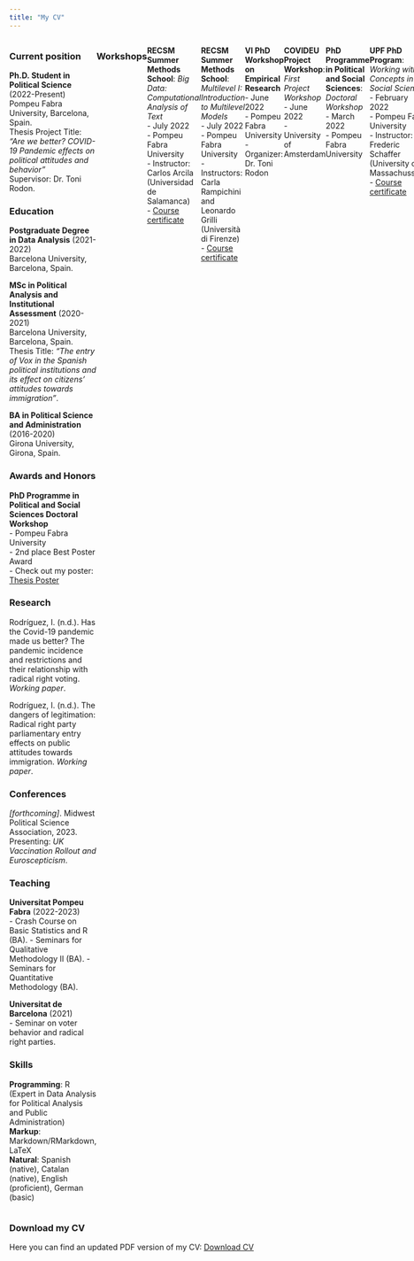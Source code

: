 ```yaml
---
title: "My CV"
---
```


::: {style="display: flex;"}
<div>

### Current position

**Ph.D. Student in Political Science** (2022-Present) <br> Pompeu Fabra University, Barcelona, Spain. <br> Thesis Project Title: *"Are we better? COVID-19 Pandemic effects on political attitudes and behavior"* <br> Supervisor: Dr. Toni Rodon.

### Education

**Postgraduate Degree in Data Analysis** (2021-2022) <br> Barcelona University, Barcelona, Spain.

**MSc in Political Analysis and Institutional Assessment** (2020-2021) <br> Barcelona University, Barcelona, Spain. <br> Thesis Title: *"The entry of Vox in the Spanish political institutions and its effect on citizens' attitudes towards immigration"*.

**BA in Political Science and Administration** (2016-2020) <br> Girona University, Girona, Spain.

### Awards and Honors

**PhD Programme in Political and Social Sciences Doctoral Workshop** <br> - Pompeu Fabra University <br> - 2nd place Best Poster Award <br> - Check out my poster: <a href="IreneRodriguez_Poster_PhDWorkshop.pdf#" class="download" title="Thesis Poster">Thesis Poster</a>

### Research

Rodríguez, I. (n.d.). Has the Covid-19 pandemic made us better? The pandemic incidence and restrictions and their relationship with radical right voting. *Working paper*.

Rodríguez, I. (n.d.). The dangers of legitimation: Radical right party parliamentary entry effects on public attitudes towards immigration. *Working paper*.

### Conferences

*[forthcoming]*. Midwest Political Science Association, 2023. <br> Presenting: *UK Vaccination Rollout and Euroscepticism*.

### Teaching

**Universitat Pompeu Fabra** (2022-2023) <br>
- Crash Course on Basic Statistics and R (BA).
- Seminars for Qualitative Methodology II (BA).
- Seminars for Quantitative Methodology (BA).

**Universitat de Barcelona** (2021) <br>
- Seminar on voter behavior and radical right parties.

### Skills

**Programming**: R (Expert in Data Analysis for Political Analysis and Public Administration) <br> **Markup**: Markdown/RMarkdown, LaTeX <br> **Natural**: Spanish (native), Catalan (native), English (proficient), German (basic)

</div>

<div>

### Workshops

**RECSM Summer Methods School**: *Big Data: Computational Analysis of Text* <br> - July 2022 <br> - Pompeu Fabra University <br> - Instructor: Carlos Arcila (Universidad de Salamanca) <br> - <a href="BigData_Certificate.pdf#" class="download" title="Course certificate">Course certificate</a>

**RECSM Summer Methods School**: *Multilevel I: Introduction to Multilevel Models* <br> - July 2022 <br> - Pompeu Fabra University <br> - Instructors: Carla Rampichini and Leonardo Grilli (Università di Firenze) <br> - <a href="MultilevelI_Certificate.pdf#" class="download" title="Course certificate">Course certificate</a>

**VI PhD Workshop on Empirical Research** <br> - June 2022 <br> - Pompeu Fabra University <br> - Organizer: Dr. Toni Rodon

**COVIDEU Project Workshop**: *First Project Workshop* <br> - June 2022 <br> - University of Amsterdam

**PhD Programme in Political and Social Sciences**: *Doctoral Workshop* <br> - March 2022 <br> - Pompeu Fabra University

**UPF PhD Program**: *Working with Concepts in the Social Sciences* <br> - February 2022 <br> - Pompeu Fabra University <br> - Instructor: Frederic Schaffer (University of Massachussets) <br> - <a href="Concepts_Certificate.pdf#" class="download" title="Course certificate">Course certificate</a>

</div>
:::

### Download my CV

Here you can find an updated PDF version of my CV: <a href="Irene_RodriguezLopez_CV.pdf#" class="download" title="Download CV as PDF">Download CV</a>
